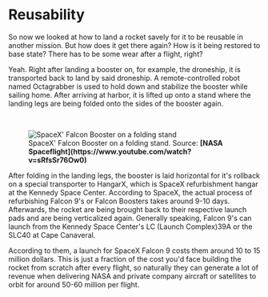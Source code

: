 
# Reusability

So now we looked at how to land a rocket savely for it to be reusable in another mission. But how does it get there again? How is it being restored to base state? There has to be some wear after a flight, right?

Yeah. Right after landing a booster on, for example, the droneship, it is transported back to land by said droneship. A remote-controlled robot named Octagrabber is used to hold down and stabilize the booster while sailing home. After arriving at harbor, it is lifted up onto a stand where the landing legs are being folded onto the sides of the booster again. 

<br />
<figure>
<Image src={require(".//../../../../resources/images/folding.jpg")} alt="SpaceX' Falcon Booster on a folding stand" />
<figcaption>SpaceX' Falcon Booster on a folding stand. Source: <strong>[NASA Spaceflight](https://www.youtube.com/watch?v=sRfsSr76Ow0)</strong></figcaption>
</figure>

After folding in the landing legs, the booster is laid horizontal for it's rollback on a special transporter to HangarX, which is SpaceX refurbishment hangar at the Kennedy Space Center. According to SpaceX, the actual process of refurbishing Falcon 9's or Falcon Boosters takes around 9-10 days. Afterwards, the rocket are being brought back to their respective launch pads and are being verticalized again. Generally speaking, Falcon 9's can launch from the Kennedy Space Center's LC (Launch Complex)39A or the SLC40 at Cape Canaveral.

According to them, a launch for SpaceX Falcon 9 costs them around 10 to 15 million dollars. This is just a fraction of the cost you'd face building the rocket from scratch after every flight, so naturally they can generate a lot of revenue when delivering NASA and private company aircraft or satellites to orbit for around 50-60 million per flight.

<Analytics />